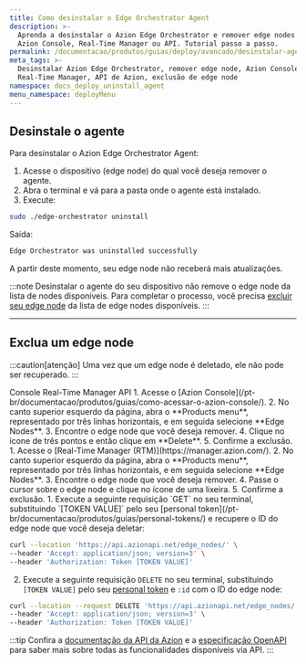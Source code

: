```yaml
---
title: Como desinstalar o Edge Orchestrator Agent
description: >-
  Aprenda a desinstalar o Azion Edge Orchestrator e remover edge nodes usando o
  Azion Console, Real-Time Manager ou API. Tutorial passo a passo.
permalink: /documentacao/produtos/guias/deploy/avancado/desinstalar-agent/
meta_tags: >-
  Desinstalar Azion Edge Orchestrator, remover edge node, Azion Console,
  Real-Time Manager, API de Azion, exclusão de edge node
namespace: docs_deploy_uninstall_agent
menu_namespace: deployMenu
---
```



<InterfaceNote />

## Desinstale o agente

Para desinstalar o Azion Edge Orchestrator Agent:

1. Acesse o dispositivo (edge node) do qual você deseja remover o agente.
2. Abra o terminal e vá para a pasta onde o agente está instalado.
3. Execute:

```bash
sudo ./edge-orchestrator uninstall 
```

Saída: 

```bash 
Edge Orchestrator was uninstalled successfully
```

A partir deste momento, seu edge node não receberá mais atualizações.

:::note 
Desinstalar o agente do seu dispositivo não remove o edge node da lista de nodes disponíveis. Para completar o processo, você precisa [excluir seu edge node](#exclua-um-edge-node) da lista de edge nodes disponíveis.
::: 

---

## Exclua um edge node

:::caution[atenção]
Uma vez que um edge node é deletado, ele não pode ser recuperado.
::: 

<Tabs client:visible>
    <Fragment slot="tab.console">Console</Fragment>
    <Fragment slot="tab.rtm">Real-Time Manager</Fragment>
    <Fragment slot="tab.api">API</Fragment>

<Fragment slot="panel.console">
1. Acesse o [Azion Console](/pt-br/documentacao/produtos/guias/como-acessar-o-azion-console/).
2. No canto superior esquerdo da página, abra o **Products menu**, representado por três linhas horizontais, e em seguida selecione **Edge Nodes**.
3. Encontre o edge node que você deseja remover.
4. Clique no ícone de três pontos e então clique em **Delete**.
5. Confirme a exclusão.
</Fragment>

<Fragment slot="panel.rtm">
1. Acesse o [Real-Time Manager (RTM)](https://manager.azion.com/).
2. No canto superior esquerdo da página, abra o **Products menu**, representado por três linhas horizontais, e em seguida selecione **Edge Nodes**.
3. Encontre o edge node que você deseja remover.
4. Passe o cursor sobre o edge node e clique no ícone de uma lixeira.
5. Confirme a exclusão.
</Fragment>

<Fragment slot="panel.api">
1. Execute a seguinte requisição `GET` no seu terminal, substituindo `[TOKEN VALUE]` pelo seu [personal token](/pt-br/documentacao/produtos/guias/personal-tokens/) e recupere o ID do edge node que você deseja deletar:

```bash 
curl --location 'https://api.azionapi.net/edge_nodes/' \
--header 'Accept: application/json; version=3' \
--header 'Authorization: Token [TOKEN VALUE]'
```

2. Execute a seguinte requisição `DELETE` no seu terminal, substituindo `[TOKEN VALUE]` pelo seu [personal token](/pt-br/documentacao/produtos/guias/personal-tokens/) e `:id` com o ID do edge node:

```bash 
curl --location --request DELETE 'https://api.azionapi.net/edge_nodes/:id' \
--header 'Accept: application/json; version=3' \
--header 'Authorization: Token [TOKEN VALUE]'
```

:::tip
Confira a [documentação da API da Azion](https://api.azion.com/) e a [especificação OpenAPI](https://github.com/aziontech/azionapi-openapi/) para saber mais sobre todas as funcionalidades disponíveis via API.
:::
</Fragment>

</Tabs>
